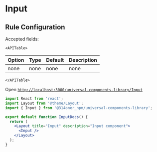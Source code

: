 # Input


## Rule Configuration

Accepted fields:

```mdx-code-block
<APITable>
```

| Option | Type | Default | Description |
| ------ | ---- | ------- | ----------- |
| none   | none | none    | none        |

```mdx-code-block
</APITable>
```

Open [`http://localhost:3000/universal-components-library/Input`](http://localhost:3000/universal-components-library/Input)

```jsx title="/pages/universal-components-library/Input.jsx"
import React from 'react';
import Layout from '@theme/Layout';
import { Input } from '@314oner_npm/universal-components-library';

export default function InputDocs() {
  return (
    <Layout title="Input" description="Input component">
      <Input />
    </Layout>
  );
}
```

